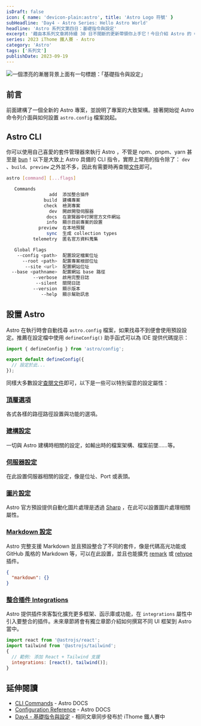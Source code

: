 ```yaml
---
isDraft: false
icon: { name: 'devicon-plain:astro', title: 'Astro Logo 符號' }
subHeadline: 'Day4 - Astro Series: Hello Astro World'
headline: 'Astro 系列文第四日：基礎指令與設定'
excerpt: '藉由本系列文章將持續 30 日不間斷的更新帶領你上手它！今日介紹 Astro 的 CLI 指令與設置 `astro.config` 檔案。你可以使用自己喜愛的套件管理器來執行 Astro ，不管是 npm、pnpm、yarn 甚至是 bun。'
series: 2023 iThome 鐵人賽 - Astro
category: 'Astro'
tags: ['系列文']
publishDate: 2023-09-19
---
```


![一個漂亮的漸層背景上面有一句標題：「基礎指令與設定」](./day4-command-and-config.webp)

## 前言

前面建構了一個全新的 Astro 專案，並說明了專案的大致架構。接著開始從 Astro 命令列介面與如何設置 `astro.config` 檔案說起。

## Astro CLI

你可以使用自己喜愛的套件管理器來執行 Astro ，不管是 npm、pnpm、yarn 甚至是 [bun](https://docs.astro.build/en/recipes/bun/)！以下是大致上 Astro 具備的 CLI 指令，實際上常用的指令除了： `dev` 、`build`、`preview` 之外並不多，因此有需要時再查閱[文件](https://docs.astro.build/en/reference/cli-reference)即可。

```bash
astro [command] [...flags]

   Commands
                add  添加整合插件
              build  建構專案
              check  檢測專案
                dev  開啟開發伺服器
               docs  在瀏覽器中打開官方文件網站
               info  顯示目前專案的設置
            preview  在本地預覽
               sync  生成 collection types
          telemetry  匿名官方資料蒐集

   Global Flags
    --config <path>  配置設定檔案位址
      --root <path>  配置專案根部位址
       --site <url>  配置網站位址
  --base <pathname>  配置網站 base 路徑
          --verbose  啟用完整日誌
           --silent  關閉日誌
          --version  顯示版本
             --help  顯示幫助訊息
```

## 設置 Astro

Astro 在執行時會自動找尋 `astro.config` 檔案，如果找尋不到便會使用預設設定。推薦在設定檔中使用 `defineConfig()` 助手函式可以為 IDE 提供代碼提示：

```jsx
import { defineConfig } from 'astro/config';

export default defineConfig({
  // 設定於此...
});
```

同樣大多數設定[查閱文件](https://docs.astro.build/en/reference/configuration-reference/)即可，以下是一些可以特別留意的設定屬性：

### [頂層選項](https://docs.astro.build/en/reference/configuration-reference/#top-level-options)

各式各樣的路徑路徑設置與功能的選項。

### [建構設定](https://docs.astro.build/en/reference/configuration-reference/#build-options)

一切與 Astro 建構時相關的設定，如輸出時的檔案架構、檔案前墜……等。

### [伺服器設定](https://docs.astro.build/en/reference/configuration-reference/#server-options)

在此設置伺服器相關的設定，像是位址、Port 或表頭。

### [圖片設定](https://docs.astro.build/en/reference/configuration-reference/#image-options)

Astro 官方預設提供自動化圖片處理是透過 [Sharp](https://sharp.pixelplumbing.com/) ，在此可以設置圖片處理相關屬性。

### [Markdown 設定](https://docs.astro.build/en/reference/configuration-reference/#markdown-options)

Astro 完整支援 Markdown 並且預設整合了不同的套件，像是代碼高光功能或 GitHub 風格的 Markdown 等，可以在此設置，並且也能擴充 [remark](https://docs.astro.build/en/reference/configuration-reference/#markdownremarkplugins) 或 [rehype](https://docs.astro.build/en/reference/configuration-reference/#markdownrehypeplugins) 插件。

```json
{
  "markdown": {}
}
```

### [整合插件 Integrations](https://docs.astro.build/en/reference/configuration-reference/#integrations)

Astro 提供插件來客製化擴充更多框架、函示庫或功能，在 `integrations` 屬性中引入要整合的插件。未來章節將會有獨立章節介紹如何撰寫不同 UI 框架到 Astro 當中。

```javascript
import react from '@astrojs/react';
import tailwind from '@astrojs/tailwind';
{
  // 範例: 添加 React + Tailwind 支援
  integrations: [react(), tailwind()];
}
```

## 延伸閱讀

- [CLI Commands](https://docs.astro.build/en/reference/cli-reference/) - Astro DOCS
- [Configuration Reference](https://docs.astro.build/en/reference/configuration-reference/) - Astro DOCS
- [Day4 - 基礎指令與設定](https://ithelp.ithome.com.tw/articles/10321590) - 相同文章同步發布於 iThome 鐵人賽中
